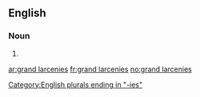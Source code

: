 ==English==

===Noun===
{{head|en|plural|head=[[grand]] [[larcenies]]}}

# {{plural of|grand larceny|lang=en}}

[[Category:English plurals ending in "-ies"]]

[[ar:grand larcenies]]
[[fr:grand larcenies]]
[[no:grand larcenies]]
